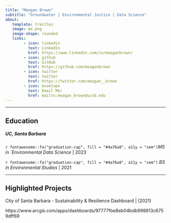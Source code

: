 ```yaml
---
title: "Meagan Brown"
subtitle: "Groundwater | Environmental Justice | Data Science"
about: 
   template: trestles
   image: me.png
   image-shape: rounded
   links: 
        - icon: linkedin
          text: LinkedIn
          href: https://www.linkedin.com/in/meaganbrown/
        - icon: github
          text: GitHub
          href: https://github.com/meaganbrown
        - icon: twitter
          text: twitter
          href: https://twitter.com/meagan__brown
        - icon: envelope
          text: Email Me!
          href: mailto:meagan_brown@ucsb.edu
---
```


------------------------------------------------------------------------

## Education

##### **UC, Santa Barbara**

<div class="topbr">

<p class="custom-subtitle">

`r fontawesome::fa("graduation-cap", fill = "#4a76a8", a11y = "sem")`*MS in \`Environmental Data Science* \| 2023

<div class="topbr">

<p class="custom-subtitle">

`r fontawesome::fa("graduation-cap", fill = "#4a76a8", a11y = "sem")` *BS in Environmental Studies* \| 2021

------------------------------------------------------------------------

## Highlighted Projects

City of Santa Barbara - Sustainability & Resilience Dashboard \| (2021)

https://www.arcgis.com/apps/dashboards/97777fbe8eb04bdb998813c6759dff69
